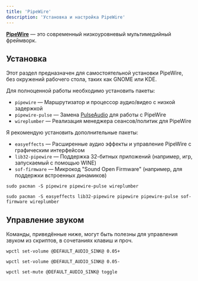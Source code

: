 ```yaml
---
title: 'PipeWire'
description: 'Установка и настройка PipeWire'
---
```


[**PipeWire**](https://pipewire.org/) &mdash; это современный низкоуровневый
мультимедийный фреймворк.

## Установка

Этот раздел предназначен для самостоятельной установки PipeWire, без окружений
рабочего стола, таких как GNOME или KDE.

Для полноценной работы необходимо установить пакеты:

-   `pipewire` &mdash; Маршрутизатор и процессор аудио/видео с низкой задержкой
-   `pipewire-pulse` &mdash; Замена
    [PulseAudio](<https://wiki.archlinux.org/title/PulseAudio_(Русский)>) для
    работы с PipeWire
-   `wireplumber` &mdash; Реализация менеджера сеансов/политик для PipeWire

Я рекомендую установить дополнительные пакеты:

-   `easyeffects` &mdash; Расширенные аудио эффекты и управление PipeWire с
    графическим интерфейсом
-   `lib32-pipewire` &mdash; Поддержка 32-битных приложений (например, игр,
    запускаемый с помощью WINE)
-   `sof-firmware` &mdash; Микрокод "Sound Open Firmware" (например, для
    поддержки встроенных динамиков)

```shell title="Минимальная установка"
sudo pacman -S pipewire pipewire-pulse wireplumber
```

```shell title="Расширенная установка"
sudo pacman -S easyeffects lib32-pipewire pipewire pipewire-pulse sof-firmware wireplumber
```

## Управление звуком

Команды, приведённые ниже, могут быть полезны для управления звуком из
скриптов, в сочетаниях клавиш и проч.

```shell title="Увеличить громкость"
wpctl set-volume @DEFAULT_AUDIO_SINK@ 0.05+
```

```shell title="Уменьшить громкость"
wpctl set-volume @DEFAULT_AUDIO_SINK@ 0.05-
```

```shell title="Переключить звук (mute/unmute)"
wpctl set-mute @DEFAULT_AUDIO_SINK@ toggle
```
